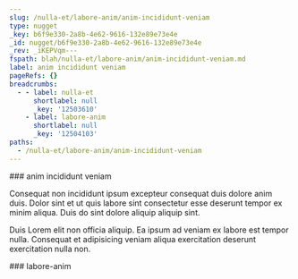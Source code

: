 ```yaml
---
slug: /nulla-et/labore-anim/anim-incididunt-veniam
type: nugget
_key: b6f9e330-2a8b-4e62-9616-132e89e73e4e
_id: nugget/b6f9e330-2a8b-4e62-9616-132e89e73e4e
_rev: _iKEPVqm---
fspath: blah/nulla-et/labore-anim/anim-incididunt-veniam.md
label: anim incididunt veniam
pageRefs: {}
breadcrumbs:
  - - label: nulla-et
      shortlabel: null
      _key: '12503610'
    - label: labore-anim
      shortlabel: null
      _key: '12504103'
paths:
  - /nulla-et/labore-anim/anim-incididunt-veniam
---
```


<NuggetArea>
<Nugget slug="/nulla-et/labore-anim/anim-incididunt-veniam" type="nugget" _key="b6f9e330-2a8b-4e62-9616-132e89e73e4e" _id="nugget/b6f9e330-2a8b-4e62-9616-132e89e73e4e" _rev="_iKEPVqm---" fspath="blah/nulla-et/labore-anim/anim-incididunt-veniam.md" label="anim incididunt veniam" paths="/nulla-et/labore-anim/anim-incididunt-veniam">
<NuggetBody>
### anim incididunt veniam

Consequat non incididunt ipsum excepteur consequat duis dolore anim duis. Dolor sint et ut quis labore sint consectetur esse deserunt tempor ex minim aliqua. Duis do sint dolore aliquip aliquip sint.

Duis Lorem elit non officia aliquip. Ea ipsum ad veniam ex labore est tempor nulla. Consequat et adipisicing veniam aliqua exercitation deserunt exercitation nulla non.

</NuggetBody>
<Breadcrumbs>
<Crumbs>
<Crumb _key="12503610" label="nulla-et" /><Crumb _key="12504103" label="labore-anim" />
</Crumbs>
</Breadcrumbs>
</Nugget>

<NuggetsInbound>
</NuggetsInbound>
<NuggetsOutbound>
</NuggetsOutbound>
</NuggetArea>
<PassagesInbound>
<Passage direction="inbound" type="passage" _key="12504103" _id="passage/12504103" _rev="_iKEPVqe--A" label="labore-anim" passage="labore-anim" fspath="blah/nulla-et/labore-anim" paths="/nulla-et/labore-anim" slug="/nulla-et/labore-anim">
<NuggetBody>
### labore-anim

</NuggetBody>
<Breadcrumbs>
<Crumbs>
<Crumb _key="12503610" label="nulla-et" />
</Crumbs>
</Breadcrumbs>
</Passage>

</PassagesInbound>
<PassagesOutbound>
</PassagesOutbound>